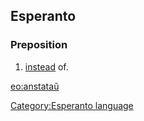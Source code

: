==Esperanto==
===Preposition===
# [[instead]] of.

{{Universala Vortaro}}
[[eo:anstataŭ]]
[[Category:Esperanto language]]